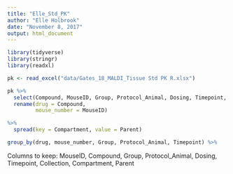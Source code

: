 ```yaml
---
title: "Elle_Std_PK"
author: "Elle Holbrook"
date: "November 8, 2017"
output: html_document
---
```


```r
library(tidyverse)
library(stringr)
library(readxl)

pk <- read_excel("data/Gates_18_MALDI_Tissue Std PK R.xlsx")
```

```r
pk %>% 
  select(Compound, MouseID, Group, Protocol_Animal, Dosing, Timepoint, Compartment, Parent) %>% 
  rename(drug = Compound,
         mouse_number = MouseID) 

%>% 
  spread(key = Compartment, value = Parent)

group_by(drug, mouse_number, Group, Protocol_Animal, Timepoint) %>%
```

Columns to keep: MouseID, Compound, Group, Protocol_Animal, Dosing, Timepoint, Collection, Compartment, Parent
